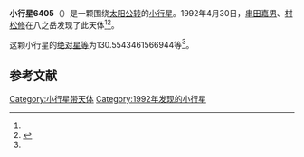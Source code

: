 {{Infobox planet
| bgcolour = #FFFFC0
| name = 6405 Komiyama
| symbol = 
| image = 
| caption = 
| discovery = yes
| discovery_ref = 
| discoverer = [[串田嘉男|串田嘉男]]、[[村松修|村松修]]
| discovery_site = [[八之岳|八之岳]] 
| discovered = 1992年4月30日
| designations = yes
| mp_name = 
| named_after = 
| alt_names = 1992 HJ/ 1968 HK / 1989 OF1
| mp_category = [[主带小行星|主带小行星]]
| orbit_ref = <ref name="a">[http://ssd.jpl.nasa.gov/sbdb.cgi?sstr=6405 6405 Komiyama] {{Wayback|url=http://ssd.jpl.nasa.gov/sbdb.cgi?sstr=6405 |date=20210724091633 }}，小行星數據庫瀏覽器（JPL Small-Body Database Browser）－[[美国国家航空航天局|美国国家航空航天局]]喷气推进实验室</ref>
| epoch = 2456400.5 (2013年4月18日更新)
| aphelion = {{convert|2.539675506247212|AU|km|3|abbr=on|lk=out}}
| perihelion = {{convert|1.986912314107624|AU|km|3|abbr=on}}
| semimajor = {{convert|2.263293910177418|AU|km|3|abbr=on}}
| eccentricity = 0.122114762
| period = 1243.683462 [[日|日]]<br />3.41[[儒略年|儒略年]]
| avg_speed = 
| inclination = 4.771232203119432
| asc_node = 117.4300574833778
| mean_anomaly = 
| arg_peri = 130.5543461566944
| satellites = 
| physical_characteristics = yes
| dimensions = 
| mass = 
| density = 
| surface_grav = 
| escape_velocity = 
| sidereal_day = 
| axial_tilt = 
| pole_ecliptic_lat = 
| pole_ecliptic_lon = 
| albedo = 
| temperatures= 
| temp_name1 = 
| mean_temp_1 = 
| max_temp_1 = 
| temp_name2 = 
| max_temp_2 = 
| spectral_type = 
| abs_magnitude = 130.5543461566944
}}

'''小行星6405'''（{{lang-en|6405 Komiyama}}）是一颗围绕[[太阳|太阳]][[公转|公转]]的[[小行星|小行星]]。1992年4月30日，[[串田嘉男|串田嘉男]]、[[村松修|村松修]]在八之岳发现了此天体<ref name="a" /><ref>{{cite news|title=小行星列表|url=http://cfa-www.harvard.edu/iau/lists/NumberedMPs.txt|accessdate=2013-07-08|newspaper=哈佛大学|archive-date=2008-05-17|archive-url=https://web.archive.org/web/20080517010638/http://cfa-www.harvard.edu/iau/lists/NumberedMPs.txt|dead-url=no}}</ref>。

这颗小行星的[[绝对星等|绝对星等]]为130.5543461566944等<ref name="a" />。

==参考文献==
{{reflist}}
{{Minor Planet Number|[[小行星6404|小行星6404]]|[[小行星6406|小行星6406]]}}

{{小天体}}

[[Category:小行星带天体|Category:小行星带天体]]
[[Category:1992年发现的小行星|Category:1992年发现的小行星]]

{{asteroid-stub}}